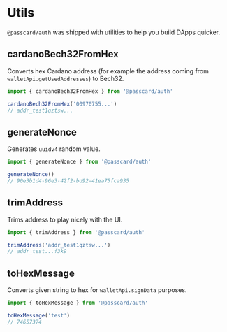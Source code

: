 # Utils

`@passcard/auth` was shipped with utilities to help you build DApps quicker.

## cardanoBech32FromHex

Converts hex Cardano address (for example the address coming from `walletApi.getUsedAddresses`) to Bech32.

```ts
import { cardanoBech32FromHex } from '@passcard/auth'

cardanoBech32FromHex('00970755...')
// addr_test1qztsw...
```

## generateNonce

Generates `uuidv4` random value.

```ts
import { generateNonce } from '@passcard/auth'

generateNonce()
// 90e3b1d4-96e3-42f2-bd92-41ea75fca935
```

## trimAddress

Trims address to play nicely with the UI.

```ts
import { trimAddress } from '@passcard/auth'

trimAddress('addr_test1qztsw...')
// addr_test...f3k9
```

## toHexMessage

Converts given string to hex for `walletApi.signData` purposes.

```ts
import { toHexMessage } from '@passcard/auth'

toHexMessage('test')
// 74657374
```

